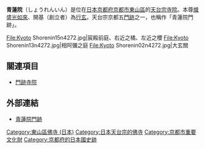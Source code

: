 {{日本寺院
| name = 青蓮院
| img = File:Kyoto Shorenin03n4272.jpg
| img_capt = 宸殿
| image_width = 260
| nihongo = 青蓮院
| hiragana = しょうれんいん
| romaji = Shōren-In
| location = [[京都府|京都府]][[京都市|京都市]][[東山區_(日本)|東山區]]粟田口三條坊町69-1
| sangou = 無
| section = [[天台宗|天台宗]]
| god = [[熾盛光如來|熾盛光如來]]
| found_year = [[久安|久安]]6年（1150年）
| founder = [[行玄|行玄]]（開基）
| official_name = 
| alias = 
| struct = 
| title = [[近畿三十六不動尊|近畿三十六不動尊]]19番
| cultural_collection = 不動明王ニ童子像（國寶）<br>木造兜跋毘沙門天立像、往生要集、圓仁自筆書狀 他（重要文化財）
}}
'''青蓮院'''（しょうれんいん）是位在[[日本|日本]][[京都府|京都府]][[京都市|京都市]][[東山區_(日本)|東山區]]的[[天台宗|天台宗]][[寺院|寺院]]。本尊[[熾盛光如來|熾盛光如來]]、開基（創立者）為[[行玄|行玄]]。天台宗京都五[[門跡|門跡]]之一，也稱作「青蓮院門跡」。

<gallery>
File:Kyoto Shorenin15n4272.jpg|宸殿前庭、右近之橘、左近之櫻
File:Kyoto Shorenin13n4272.jpg|相阿彌之庭
File:Kyoto Shorenin02n4272.jpg|大玄關
</gallery>

== 關連項目 ==
*[[門跡寺院|門跡寺院]]

== 外部連結 ==
{{Commonscat|Shorenin}}
* [http://www.shorenin.com/ 青蓮院門跡]

{{DEFAULTSORT:Shorenin}}
[[Category:東山區佛寺_(日本)|Category:東山區佛寺 (日本)]]
[[Category:日本天台宗的佛寺|Category:日本天台宗的佛寺]]
[[Category:京都市重要文化財|Category:京都市重要文化財]]
[[Category:京都府的日本國史跡|Category:京都府的日本國史跡]]
{{建筑小作品}}